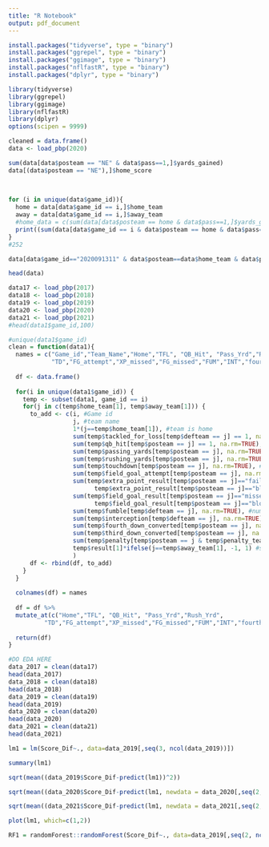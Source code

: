 ```yaml
---
title: "R Notebook"
output: pdf_document
---
```



```r
install.packages("tidyverse", type = "binary")
install.packages("ggrepel", type = "binary")
install.packages("ggimage", type = "binary")
install.packages("nflfastR", type = "binary")
install.packages("dplyr", type = "binary")
```

```r
library(tidyverse)
library(ggrepel)
library(ggimage)
library(nflfastR)
library(dplyr)
options(scipen = 9999)
```

```r
cleaned = data.frame()
data <- load_pbp(2020)

sum(data[data$posteam == "NE" & data$pass==1,]$yards_gained)
data[(data$posteam == "NE"),]$home_score

        
        
for (i in unique(data$game_id)){
  home = data[data$game_id == i,]$home_team
  away = data[data$game_id == i,]$away_team
  #home_data = c(sum(data[data$posteam == home & data$pass==1,]$yards_gained, na.rm=T))
  print((sum(data[data$game_id == i & data$posteam == home & data$pass==1,]$yards_gained, na.rm=T)))
}
#252

data[data$game_id=="2020091311" & data$posteam==data$home_team & data$pass==1, ]

head(data)
```


```r
data17 <- load_pbp(2017)
data18 <- load_pbp(2018)
data19 <- load_pbp(2019)
data20 <- load_pbp(2020)
data21 <- load_pbp(2021)
#head(data1$game_id,100)

#unique(data1$game_id)
clean = function(data1){
  names = c("Game_id","Team_Name","Home","TFL", "QB_Hit", "Pass_Yrd","Rush_Yrd",
            "TD","FG_attempt","XP_missed","FG_missed","FUM","INT","fourth_Dwn_Con","third_Dwn_Con","Pen", "Score_Dif")
  
  df <- data.frame()
  
  for(i in unique(data1$game_id)) {
    temp <- subset(data1, game_id == i)
    for(j in c(temp$home_team[1], temp$away_team[1])) {
      to_add <- c(i, #Game id
                  j, #team name
                  1*(j==temp$home_team[1]), #team is home
                  sum(temp$tackled_for_loss[temp$defteam == j] == 1, na.rm=TRUE), #tackles for loss
                  sum(temp$qb_hit[temp$posteam == j] == 1, na.rm=TRUE), #how many times team's QB was hit
                  sum(temp$passing_yards[temp$posteam == j], na.rm=TRUE), #team passing yards
                  sum(temp$rushing_yards[temp$posteam == j], na.rm=TRUE), #team rushing yards
                  sum(temp$touchdown[temp$posteam == j], na.rm=TRUE), #team touchdowns
                  sum(temp$field_goal_attempt[temp$posteam == j], na.rm=TRUE), #team field goal attempts
                  sum(temp$extra_point_result[temp$posteam == j]=="failed" | 
                        temp$extra_point_result[temp$posteam == j]=="blocked", na.rm=TRUE), #exp missed
                  sum(temp$field_goal_result[temp$posteam == j]=="missed" | 
                        temp$field_goal_result[temp$posteam == j]=="blocked", na.rm=TRUE), #fg missed
                  sum(temp$fumble[temp$defteam == j], na.rm=TRUE), #number of fumbles
                  sum(temp$interception[temp$defteam == j], na.rm=TRUE), #number of interceptions
                  sum(temp$fourth_down_converted[temp$posteam == j], na.rm=TRUE), #4th down conversions
                  sum(temp$third_down_converted[temp$posteam == j], na.rm=TRUE), #3rd down conversions
                  sum(temp$penalty[temp$posteam == j & temp$penalty_team == j], na.rm=TRUE), #number of penalties
                  temp$result[1]*ifelse(j==temp$away_team[1], -1, 1) #score differential
                  )
      df <- rbind(df, to_add)
    }
  }
  
  colnames(df) = names
  
  df = df %>% 
  mutate_at(c("Home","TFL", "QB_Hit", "Pass_Yrd","Rush_Yrd",
          "TD","FG_attempt","XP_missed","FG_missed","FUM","INT","fourth_Dwn_Con","third_Dwn_Con","Pen", "Score_Dif"), as.numeric)
  
  return(df)
}

```


```r

#DO EDA HERE
data_2017 = clean(data17)
head(data_2017)
data_2018 = clean(data18)
head(data_2018)
data_2019 = clean(data19)
head(data_2019)
data_2020 = clean(data20)
head(data_2020)
data_2021 = clean(data21)
head(data_2021)
```


```r
lm1 = lm(Score_Dif~., data=data_2019[,seq(3, ncol(data_2019))])

summary(lm1)

sqrt(mean((data_2019$Score_Dif-predict(lm1))^2))

sqrt(mean((data_2020$Score_Dif-predict(lm1, newdata = data_2020[,seq(2, ncol(data_2020))]))^2))

sqrt(mean((data_2021$Score_Dif-predict(lm1, newdata = data_2021[,seq(2, ncol(data_2021))]))^2))

plot(lm1, which=c(1,2))
```

```r

RF1 = randomForest::randomForest(Score_Dif~., data=data_2019[,seq(2, ncol(data_2019))])
```